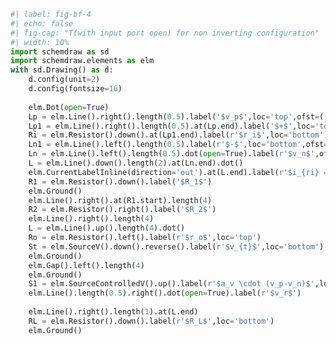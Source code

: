 ```python
#| label: fig-bf-4
#| echo: false
#| fig-cap: "T(with input port open) for non inverting configuration"
#| width: 10%
import schemdraw as sd
import schemdraw.elements as elm
with sd.Drawing() as d:
    d.config(unit=2)
    d.config(fontsize=16)
 
    elm.Dot(open=True) 
    Lp = elm.Line().right().length(0.5).label('$v_p$',loc='top',ofst=(-0.2,-0.6))
    Lp1 = elm.Line().right().length(0.5).at(Lp.end).label('$+$',loc='top',ofst=(0.2,0.1))
    Ri = elm.Resistor().down().at(Lp1.end).label(r'$r_i$',loc='bottom')
    Ln1 = elm.Line().left().length(0.5).label(r'$-$',loc='bottom',ofst=(-0.2,0.1))
    Ln = elm.Line().left().length(0.5).dot(open=True).label(r'$v_n$',ofst=(+0.2,-0.1))
    L = elm.Line().down().length(2).at(Ln.end).dot()
    elm.CurrentLabelInline(direction='out').at(L.end).label(r'$i_{ri} = 0$')  
    R1 = elm.Resistor().down().label('$R_1$')
    elm.Ground()
    elm.Line().right().at(R1.start).length(4)
    R2 = elm.Resistor().right().label('$R_2$')
    elm.Line().right().length(4)
    L = elm.Line().up().length(4).dot()
    Ro = elm.Resistor().left().label(r'$r_o$',loc='top')
    St = elm.SourceV().down().reverse().label(r'$v_{t}$',loc='bottom')
    elm.Ground()
    elm.Gap().left().length(4)
    elm.Ground()
    S1 = elm.SourceControlledV().up().label(r'$a_v \cdot (v_p-v_n)$',loc='bottom')
    elm.Line().length(0.5).right().dot(open=True).label(r'$v_r$')
    
    elm.Line().right().length(1).at(L.end)
    RL = elm.Resistor().down().label(r'$R_L$',loc='bottom')
    elm.Ground()
```
